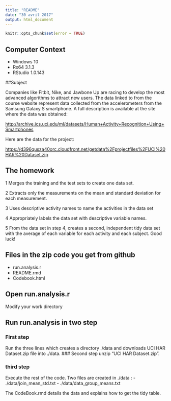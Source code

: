 ---
title: "README"
date: "30 avril 2017"
output: html_document
---

```{r, echo=FALSE }
knitr::opts_chunk$set(error = TRUE)
``` 

## Computer Context

- Windows 10
- Rx64 3.1.3
- RStudio 1.0.143


##Subject

Companies like Fitbit, Nike, and Jawbone Up are racing to develop the most advanced algorithms to attract new users. The data linked to from the course website represent data collected from the accelerometers from the Samsung Galaxy S smartphone. A full description is available at the site where the data was obtained:

<http://archive.ics.uci.edu/ml/datasets/Human+Activity+Recognition+Using+Smartphones>

Here are the data for the project:

<https://d396qusza40orc.cloudfront.net/getdata%2Fprojectfiles%2FUCI%20HAR%20Dataset.zip>

## The homework 

1 Merges the training and the test sets to create one data set.

2 Extracts only the measurements on the mean and standard deviation for each measurement.

3 Uses descriptive activity names to name the activities in the data set

4 Appropriately labels the data set with descriptive variable names.

5 From the data set in step 4, creates a second, independent tidy data set with the average of each variable for each activity and each subject.
Good luck!

## Files in the zip code you get from github

- run.analysis.r
- README.rmd
- Codebook.html

## Open run.analysis.r

Modify your work directory

## Run run.analysis in two step

### First step
Run the three lines which creates a directory ./data and downloads UCI HAR Dataset.zip file into ./data.
### Second step
unzip "UCI HAR Dataset.zip".

### third step

Execute the rest of the code.
Two files are created in ./data :
- ./data/join_mean_std.txt
- ./data/data_group_means.txt

The CodeBook.rmd details the data and explains how to get the tidy table.

